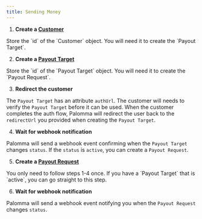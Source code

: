 ```yaml
---
title: Sending Money
---
```


1. **Create a [Customer](/api-documentation/customers/create)**

<Tip>
  Store the `id` of the `Customer` object. You will need it to create the
  `Payout Target`.
</Tip>

2. **Create a [Payout Target](/api-documentation/payoutTargets/create)**

<Tip>
  Store the `id` of the `Payout Target` object. You will need it to create the
  `Payout Request`.
</Tip>

3. **Redirect the customer**

The `Payout Target` has an attribute `authUrl`. The customer will needs to verify the `Payout Target` before it can be used. When the customer completes the auth flow, Palomma will redirect the user back to the `redirectUrl` you provided when creating the `Payout Target`.

4. **Wait for webhook notification**

Palomma will send a webhook event confirming when the `Payout Target` changes `status`. If the `status` is `active`, you can create a `Payout Request`.

5. **Create a [Payout Request](/api-documentation/payoutRequests/create)**

<Tip>
  You only need to follow steps 1-4 once. If you have a `Payout Target` that is
  `active`, you can go straight to this step.
</Tip>

6. **Wait for webhook notification**

Palomma will send a webhook event notifying you when the `Payout Request` changes `status`.
